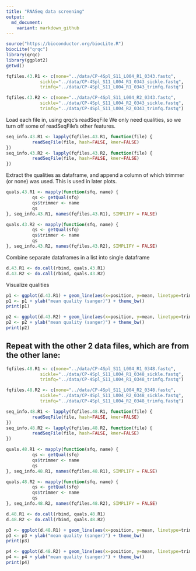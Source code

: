 ```yaml
---
title: "RNASeq data screening"
output:
  md_document:
    variant: markdown_github
---
```


```r
source("https://bioconductor.org/biocLite.R")
biocLite("qrqc")
library(qrqc)
library(ggplot2)
getwd()
```

```r
fqfiles.43.R1 <- c(none="../data/CP-4Spl_S11_L004_R1_0343.fastq",
             sickle="../data/CP-4Spl_S11_L004_R1_0343_sickle.fastq",
             trimfq="../data/CP-4Spl_S11_L004_R1_0343_trimfq.fastq")

fqfiles.43.R2 <- c(none="../data/CP-4Spl_S11_L004_R2_0343.fastq",
             sickle="../data/CP-4Spl_S11_L004_R2_0343_sickle.fastq",
             trimfq="../data/CP-4Spl_S11_L004_R2_0343_trimfq.fastq")
```

Load each file in, using qrqc's readSeqFile
We only need qualities, so we turn off some of readSeqFile's other features.

```r
seq_info.43.R1 <- lapply(fqfiles.43.R1, function(file) {
          readSeqFile(file, hash=FALSE, kmer=FALSE)
})
seq_info.43.R2 <- lapply(fqfiles.43.R2, function(file) {
          readSeqFile(file, hash=FALSE, kmer=FALSE)
})
```

Extract the qualities as dataframe, and append a column of which trimmer (or none) was used. This is used in later plots.

```r
quals.43.R1 <- mapply(function(sfq, name) {
          qs <- getQual(sfq)
          qs$trimmer <- name
          qs
}, seq_info.43.R1, names(fqfiles.43.R1), SIMPLIFY = FALSE)

quals.43.R2 <- mapply(function(sfq, name) {
          qs <- getQual(sfq)
          qs$trimmer <- name
          qs
}, seq_info.43.R2, names(fqfiles.43.R2), SIMPLIFY = FALSE)
```

Combine separate dataframes in a list into single dataframe

```r
d.43.R1 <- do.call(rbind, quals.43.R1)
d.43.R2 <- do.call(rbind, quals.43.R2)
```

Visualize qualities

```r
p1 <- ggplot(d.43.R1) + geom_line(aes(x=position, y=mean, linetype=trimmer))
p1 <- p1 + ylab("mean quality (sanger)") + theme_bw()
print(p1)

p2 <- ggplot(d.43.R2) + geom_line(aes(x=position, y=mean, linetype=trimmer))
p2 <- p2 + ylab("mean quality (sanger)") + theme_bw()
print(p2)
```
 
## Repeat with the other 2 data files, which are from the other lane: 

```r
fqfiles.48.R1 <- c(none="../data/CP-4Spl_S11_L004_R1_0348.fastq",
             sickle="../data/CP-4Spl_S11_L004_R1_0348_sickle.fastq",
             trimfq="../data/CP-4Spl_S11_L004_R1_0348_trimfq.fastq")

fqfiles.48.R2 <- c(none="../data/CP-4Spl_S11_L004_R2_0348.fastq",
             sickle="../data/CP-4Spl_S11_L004_R2_0348_sickle.fastq",
             trimfq="../data/CP-4Spl_S11_L004_R2_0348_trimfq.fastq")

seq_info.48.R1 <- lapply(fqfiles.48.R1, function(file) {
          readSeqFile(file, hash=FALSE, kmer=FALSE)
})
seq_info.48.R2 <- lapply(fqfiles.48.R2, function(file) {
          readSeqFile(file, hash=FALSE, kmer=FALSE)
})

quals.48.R1 <- mapply(function(sfq, name) {
          qs <- getQual(sfq)
          qs$trimmer <- name
          qs
}, seq_info.48.R1, names(fqfiles.48.R1), SIMPLIFY = FALSE)

quals.48.R2 <- mapply(function(sfq, name) {
          qs <- getQual(sfq)
          qs$trimmer <- name
          qs
}, seq_info.48.R2, names(fqfiles.48.R2), SIMPLIFY = FALSE)

d.48.R1 <- do.call(rbind, quals.48.R1)
d.48.R2 <- do.call(rbind, quals.48.R2)

p3 <- ggplot(d.48.R1) + geom_line(aes(x=position, y=mean, linetype=trimmer))
p3 <- p3 + ylab("mean quality (sanger)") + theme_bw()
print(p3)

p4 <- ggplot(d.48.R2) + geom_line(aes(x=position, y=mean, linetype=trimmer))
p4 <- p4 + ylab("mean quality (sanger)") + theme_bw()
print(p4)
```

